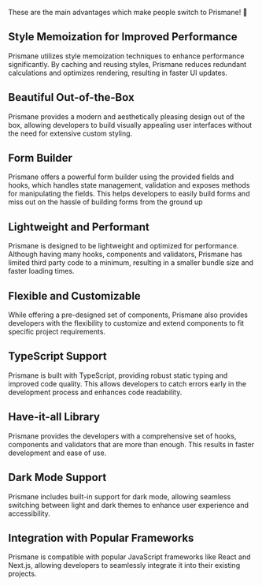 These are the main advantages which make people switch to Prismane! 💪

## Style Memoization for Improved Performance

Prismane utilizes style memoization techniques to enhance performance significantly. By caching and reusing styles, Prismane reduces redundant calculations and optimizes rendering, resulting in faster UI updates.

## Beautiful Out-of-the-Box

Prismane provides a modern and aesthetically pleasing design out of the box, allowing developers to build visually appealing user interfaces without the need for extensive custom styling.

## Form Builder

Prismane offers a powerful form builder using the provided fields and hooks, which handles state management, validation and exposes methods for manipulating the fields. This helps developers to easily build forms and miss out on the hassle of building forms from the ground up

## Lightweight and Performant

Prismane is designed to be lightweight and optimized for performance. Although having many hooks, components and validators, Prismane has limited third party code to a minimum, resulting in a smaller bundle size and faster loading times.

## Flexible and Customizable

While offering a pre-designed set of components, Prismane also provides developers with the flexibility to customize and extend components to fit specific project requirements.

## TypeScript Support

Prismane is built with TypeScript, providing robust static typing and improved code quality. This allows developers to catch errors early in the development process and enhances code readability.

## Have-it-all Library

Prismane provides the developers with a comprehensive set of hooks, components and validators that are more than enough. This results in faster development and ease of use.

## Dark Mode Support

Prismane includes built-in support for dark mode, allowing seamless switching between light and dark themes to enhance user experience and accessibility.

## Integration with Popular Frameworks

Prismane is compatible with popular JavaScript frameworks like React and Next.js, allowing developers to seamlessly integrate it into their existing projects.
